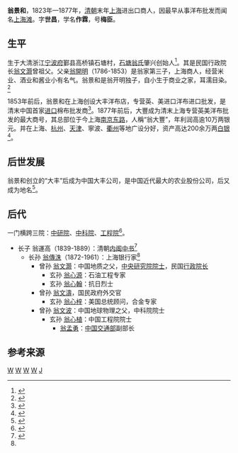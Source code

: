 '''翁景和'''，1823年—1877年，[[清朝|清朝]]末年[[上海|上海]]进出口商人，因最早从事洋布批发而闻名[[上海滩|上海滩]]。字'''世昌'''，学名'''作霖'''，号'''梅臣'''。

==生平==

生于大清浙江[[宁波府|宁波府]]鄞县高桥镇石塘村，[[石塘翁氏|石塘翁氏]]肇兴创始人<ref>{{cite web |url=http://wengshi.org/yuanliu/85.html |title=浙江宁波鄞州区石塘翁氏家族 |publisher=翁氏流源 |date=13-01-03 |access-date=2015-07-10 |archive-url=https://web.archive.org/web/20150711073623/http://wengshi.org/yuanliu/85.html |archive-date=2015-07-11 |dead-url=yes }}</ref>。其是民国行政院长[[翁文灏|翁文灏]]曾祖父。父亲[[翁開明|翁開明]]（1786-1853）是翁家第三子，上海商人，经营米业、酒业和酱业小有名气。翁景和是翁开明独子，自小生于商业之家，耳濡目染。<ref>{{cite book|title=书生本色: 翁文灏传|author=戴光中|url=https://sepu.org/!books.google.com/books?id=5ZovAQAAIAAJ&q=%E2%80%9C%E7%BF%81%E6%99%AF%E5%92%8C%E2%80%9D&dq=%E2%80%9C%E7%BF%81%E6%99%AF%E5%92%8C%E2%80%9D&hl=zh-CN&sa=X&ei=sZKfVar6JpW3yASA9qHIDg&ved=0CCAQ6AEwAA|publisher=杭州出版社|year=2004|page=p130-131|isbn=9787806336618}}{{dead link|date=2018年4月 |bot=InternetArchiveBot |fix-attempted=yes }}</ref>

1853年前后，翁景和在上海创设大丰洋布店，专营英、美进口洋布进口批发，是清末中国首家[[进口|进口]]棉布批发商<ref>{{cite web |url=http://nbb.zhxww.net/gaer/zqsb/zq_sbyj/200805/20080511212507.asp |title=宁波商帮 百年之最 |publisher=镇海新闻网 |date=2008-05-11 |accessdate=2015-07-10 |archive-date=2015-07-12 |archive-url=https://web.archive.org/web/20150712024809/http://nbb.zhxww.net/gaer/zqsb/zq_sbyj/200805/20080511212507.asp |dead-url=no }}</ref>。1877年前后，大豐成为清末上海专营英美洋布批发的最大商号，其总部位于今上海[[南京东路|南京东路]]，人稱“翁大豐”，年利润高逾10万两银元。并在上海、[[杭州|杭州]]、[[天津|天津]]、寧波、[[衢州|衢州]]等地广设分好，资产高达200余万两[[白银|白银]]<ref>{{cite web|url=http://hssq.haishu.gov.cn/tianyi/info.aspx?aid=2725|title=我国的石油事业与翁氏家族|publisher=天一名人|date=2008-10-13|accessdate=2015-07-10|archive-date=2016-07-30|archive-url=https://web.archive.org/web/20160730192127/http://hssq.haishu.gov.cn/tianyi/info.aspx?aid=2725|dead-url=yes}}</ref>。

==后世发展==
翁景和创立的“大丰”后成为中国大丰公司，是中国近代最大的农业股份公司，后又成为地名<ref>{{cite web|url=http://www.dflyj.com/show.asp?id=346|title=“大丰”市名来源新考|publisher=大丰旅游局|date=2010-09-19|deadurl=yes|archiveurl=https://web.archive.org/web/20160527081339/http://www.dflyj.com/show.asp?id=346|archivedate=2016-05-27}}</ref>。

==后代==
一门横跨三院：[[中研院|中研院]]、[[中国科学院|中科院]]、[[中国工程院|工程院]]<ref>{{cite web|url=http://m.chinawolong.com/lzp/20150309-12945.html|title=翁文灏故居和翁氏“一门三院士”|publisher=人文历史|date=2015-03-09}}{{dead link|date=2018年4月 |bot=InternetArchiveBot |fix-attempted=yes }}</ref>。
* 长子 翁運高（1839-1889）：清朝[[内阁|内阁]][[中书|中书]]<ref name="Weng family">{{cite web |url=http://www.b111.net/novel/49/49264/4407731.html |title=家國書 第二封 將藍圖畫在天空上——高橋石塘·翁氏父子（上） (3) |publisher=雲台書屋 |accessdate=2015-07-10 |archive-date=2016-03-04 |archive-url=https://web.archive.org/web/20160304075542/http://www.b111.net/novel/49/49264/4407731.html |dead-url=no }}</ref>
** 长孙 [[翁傳洙|翁傳洙]]（1872-1961）：上海银行家<ref name="Weng family"/>
*** 曾孙 [[翁文灏|翁文灏]]：中国地质之父，[[中央研究院院士|中央研究院院士]]，民国[[行政院长|行政院长]]
**** 玄孙 [[翁心源|翁心源]]：石油工程专家
**** 玄孙 [[翁心翰|翁心翰]]：抗日烈士
*** 曾孙 [[翁文濤|翁文濤]]，国民政府外交官
**** 玄孙 [[翁心梓|翁心梓]]：美国总统顾问，合金专家
*** 曾孙 [[翁文波|翁文波]]：中国地球物理之父，中科院院士
**** 玄孙 [[翁心植|翁心植]]：中国工程院院士
***** [[翁孟勇|翁孟勇]]：[[中国交通部|中国交通部]]副部长

==参考来源==
{{reflist|2}}

[[Category:海曙区人|W]]
[[Category:宁波商帮|W]]
[[Category:清朝商人|W]]
[[Category:宁波裔上海人|W]]
[[Category:石塘翁氏|J]]